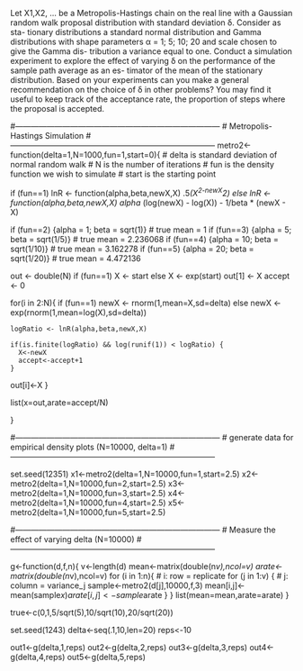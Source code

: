Let X1,X2, ... be a Metropolis-Hastings chain on the real line with a Gaussian
random walk proposal distribution with standard deviation δ. Consider as sta-
tionary distributions a standard normal distribution and Gamma distributions
with shape parameters α = 1; 5; 10; 20 and scale chosen to give the Gamma dis-
tribution a variance equal to one. Conduct a simulation experiment to explore
the effect of varying δ on the performance of the sample path average as an es-
timator of the mean of the stationary distribution. Based on your experiments
can you make a general recommendation on the choice of δ in other problems?
You may find it useful to keep track of the acceptance rate, the proportion of
steps where the proposal is accepted.

#------------------------------------------------------------------------------
# Metropolis-Hastings Simulation
#------------------------------------------------------------------------------
metro2<-function(delta=1,N=1000,fun=1,start=0){
  # delta is standard deviation of normal random walk
  # N is the number of iterations
  # fun is the density function we wish to simulate
  # start is the starting point
  
  if (fun==1) lnR <- function(alpha,beta,newX,X) .5*(X^2-newX^2)
         else lnR <- function(alpha,beta,newX,X) alpha * (log(newX) - log(X))
                                                 - 1/beta * (newX - X)

  if (fun==2) {alpha = 1; beta = sqrt(1)} # true mean = 1
  if (fun==3) {alpha = 5; beta = sqrt(1/5)} # true mean = 2.236068
  if (fun==4) {alpha = 10; beta = sqrt(1/10)} # true mean = 3.162278
  if (fun==5) {alpha = 20; beta = sqrt(1/20)} # true mean = 4.472136

  out <- double(N)
  if (fun==1) X <- start else X <- exp(start)
  out[1] <- X
  accept <- 0
  
  for(i in 2:N){
    if (fun==1) newX <- rnorm(1,mean=X,sd=delta)
      else newX <- exp(rnorm(1,mean=log(X),sd=delta))

    logRatio <- lnR(alpha,beta,newX,X)
    
    if(is.finite(logRatio) && log(runif(1)) < logRatio) {
      X<-newX
      accept<-accept+1
    }
  out[i]<-X
  }

list(x=out,arate=accept/N)

}

#------------------------------------------------------------------------------
# generate data for empirical density plots (N=10000, delta=1)
#------------------------------------------------------------------------------

set.seed(12351)
  x1<-metro2(delta=1,N=10000,fun=1,start=2.5)
  x2<-metro2(delta=1,N=10000,fun=2,start=2.5)
  x3<-metro2(delta=1,N=10000,fun=3,start=2.5)
  x4<-metro2(delta=1,N=10000,fun=4,start=2.5)
  x5<-metro2(delta=1,N=10000,fun=5,start=2.5)

#------------------------------------------------------------------------------
# Measure the effect of varying delta (N=10000)
#------------------------------------------------------------------------------

g<-function(d,f,n){
  v<-length(d)
  mean<-matrix(double(n*v),ncol=v)
  arate<-matrix(double(n*v),ncol=v)
  for (i in 1:n){       # i: row = replicate
    for (j in 1:v) {    # j: column = variance_j
      sample<-metro2(d[j],10000,f,3)
      mean[i,j]<-mean(sample$x)
      arate[i,j]<-sample$arate
    }
  }
list(mean=mean,arate=arate)
}

true<-c(0,1,5/sqrt(5),10/sqrt(10),20/sqrt(20))

set.seed(1243)
delta<-seq(.1,10,len=20)
reps<-10

out1<-g(delta,1,reps)
out2<-g(delta,2,reps)
out3<-g(delta,3,reps)
out4<-g(delta,4,reps)
out5<-g(delta,5,reps)

